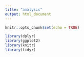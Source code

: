 ```yaml
---
title: "analysis"
output: html_document
---
```


```r
knitr::opts_chunk$set(echo = TRUE)
```

```r
library(dplyr)
library(ggplot2)
library(knitr)
library(tidyr)
```

```r

```